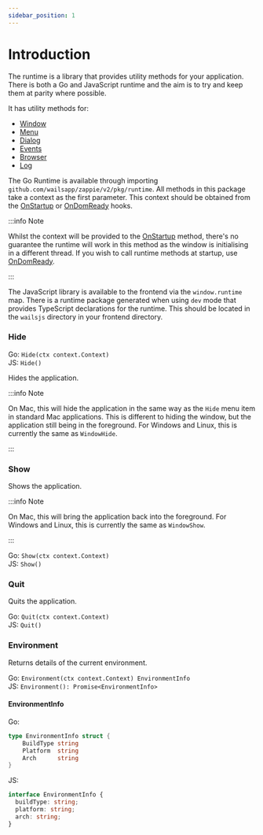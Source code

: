 ```yaml
---
sidebar_position: 1
---
```


# Introduction

The runtime is a library that provides utility methods for your application. There is both a Go and JavaScript runtime and the aim is to try and keep them at parity where possible.

It has utility methods for:

- [Window](window.mdx)
- [Menu](menu.mdx)
- [Dialog](dialog.mdx)
- [Events](events.mdx)
- [Browser](browser.mdx)
- [Log](log.mdx)

The Go Runtime is available through importing `github.com/wailsapp/zappie/v2/pkg/runtime`. All methods in this package take a context as the first parameter. This context should be obtained from the [OnStartup](../options.mdx#onstartup) or [OnDomReady](../options.mdx#ondomready) hooks.

:::info Note

Whilst the context will be provided to the [OnStartup](../options.mdx#onstartup) method, there's no guarantee the runtime will work in this method as the window is initialising in a different thread. If you wish to call runtime methods at startup, use [OnDomReady](../options.mdx#ondomready).

:::

The JavaScript library is available to the frontend via the `window.runtime` map. There is a runtime package generated when using `dev` mode that provides TypeScript declarations for the runtime. This should be located in the `wailsjs` directory in your frontend directory.

### Hide

Go: `Hide(ctx context.Context)`<br/> JS: `Hide()`

Hides the application.

:::info Note

On Mac, this will hide the application in the same way as the `Hide` menu item in standard Mac applications. This is different to hiding the window, but the application still being in the foreground. For Windows and Linux, this is currently the same as `WindowHide`.

:::

### Show

Shows the application.

:::info Note

On Mac, this will bring the application back into the foreground. For Windows and Linux, this is currently the same as `WindowShow`.

:::

Go: `Show(ctx context.Context)`<br/> JS: `Show()`

### Quit

Quits the application.

Go: `Quit(ctx context.Context)`<br/> JS: `Quit()`

### Environment

Returns details of the current environment.

Go: `Environment(ctx context.Context) EnvironmentInfo`<br/> JS: `Environment(): Promise<EnvironmentInfo>`

#### EnvironmentInfo

Go:

```go
type EnvironmentInfo struct {
    BuildType string
    Platform  string
    Arch      string
}
```

JS:

```ts
interface EnvironmentInfo {
  buildType: string;
  platform: string;
  arch: string;
}
```
